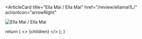 <ArticleCard
  title="Ella Mai / Ella Mai"
  href="/review/ellamai1L/"
  actionIcon="arrowRight"
>

![Ella Mai / Ella Mai](../../images/cd/ellamai1L.jpg) 

</ArticleCard>

  return (
    <>
      {children}
    </>
  );
}